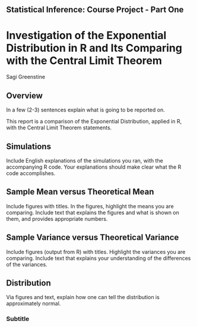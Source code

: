 ## Statistical Inference: Course Project - Part One

# Investigation of the Exponential Distribution in R and Its Comparing with the Central Limit Theorem

Sagi Greenstine

## Overview

In a few (2-3) sentences explain what is going to be reported on.

This report is a comparison of the Exponential Distribution, applied in R, with the Central Limit Theorem statements.


## Simulations

Include English explanations of the simulations you ran, with the accompanying R code. Your explanations should make clear what the R code accomplishes.

## Sample Mean versus Theoretical Mean

Include figures with titles. In the figures, highlight the means you are comparing. Include text that explains the figures and what is shown on them, and provides appropriate numbers.

## Sample Variance versus Theoretical Variance

Include figures (output from R) with titles. Highlight the variances you are comparing. Include text that explains your understanding of the differences of the variances.

## Distribution

Via figures and text, explain how one can tell the distribution is approximately normal.

### Subtitle

```r
  
```
